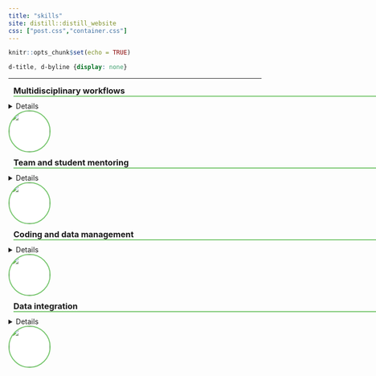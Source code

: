 ```yaml
---
title: "skills"
site: distill::distill_website
css: ["post.css","container.css"]
---
```


```r
knitr::opts_chunk$set(echo = TRUE)
```

```css
d-title, d-byline {display: none}
```

<hr>

<!----------------------------------------------------------------------------------------------------------------------------------------------------->
<!----------------------------------------------------------------------------------------------------------------------------------------------------->

<div>

<h3 style="border-bottom:2px solid #77C66E;margin:10;width:80vh;">Multidisciplinary workflows</h3>
<details style="cursor: pointer;">
<p align="justify">
I built my career with multidisciplinary projects where I interacted with collaborators of different scientific backgrounds. As a result, I acquired advanced skills in the development of multidisciplinary workflows, where I integrate feedback from different actors. This is a critical and difficult skill, as different sciences have unique perspectives, and contrasting priorities and expectations.
</p>

</div>

<aside>
<img src="./images/symbol_multidisciplinary.png" width=80 style="border:2px solid #77C66E;border-radius: 50%;background-color:#ffffff;">
</aside>

<!----------------------------------------------------------------------------------------------------------------------------------------------------->

<div>

<h3 style="border-bottom:2px solid #77C66E;margin:10;width:80vh;">Team and student mentoring</h3>
<details style="cursor: pointer;">
<p align="justify">
I am involved in projects with a strong spatial dimension. Here, my expertise as a geographer are valuable, and my feedback is frequently requested in the design of sophisticated workflows and design research projects.
</p>

</div>

<aside>
<img src="./images/symbol_counseling.png" width=80 style="border:2px solid #77C66E;border-radius: 50%;background-color:#ffffff;">
</aside>

<!----------------------------------------------------------------------------------------------------------------------------------------------------->

<div>

<h3 style="border-bottom:2px solid #77C66E;margin:10;width:80vh;">Coding and data management</h3>

<details style="cursor: pointer;">
<p align="justify">
My daily work involves the mobilization of large datasets with Gigabytes - and even Terabytes! - of data, making coding a critical tool. I often combine R and Python, using the first for generic data management and the latter for large-scale spatial data analysis. In this process, I developed several R packages to make my job more efficient, such as <a href="https://github.com/RRemelgado/rsMove">**rsMove**</a>, <a href="https://github.com/RRemelgado/CAWaR">**CAWaR**</a>, and <a href="https://github.com/RRemelgado/fieldRS">**fieldRS**</a>. More recently, I developed <a href="">**masDMT**</a>, whcih offers a light system to manage and access data within the Macroecology and Society (MAS) lab, build standardized reports and plots, and submit jobs to iDiv's cloud computing resources.
</p>
</div>
<aside>
<img src="./images/symbol_tools.png" width=80 style="border:2px solid #77C66E;border-radius: 50%;background-color:#ffffff;">
</aside>

<!----------------------------------------------------------------------------------------------------------------------------------------------------->

<div>

<h3 style="border-bottom:2px solid #77C66E;margin:10;width:80vh;">Data integration</h3>
<details style="cursor: pointer;">
<p align="justify">
I built my career within multidisciplinary settings, and this motivated me to develop skills in data integration. In the past, I mobilized large amounts of data such as satellite imagery (e.g. Landsat, MODIS, Sentinel), climate reanalysis and meteorological observations (e.g. <a href="https://www.ecad.eu/dailydata/">**ECAD**</a>), high-resolution GPS tracking data (e.g. <a href="https://www.movebank.org/cms/movebank-main">**MoveBank**</a>), species observations (e.g. <a href="https://www.gbif.org/">**GBIF**</a>), and land statistics (e.g. <a href="http://www.fao.org/faostat/en/#data/QC">**FAOSTAT**</a>). Integrating multiple data sources is a common aspect of my daily work, and these data frequently differ in type, spatial and temporal scale, and thematic scope.
</p>
</div>
<aside>
<img src="./images/symbol_data.png" width=80 style="border:2px solid #77C66E;border-radius: 50%;background-color:#ffffff;">
</aside>


